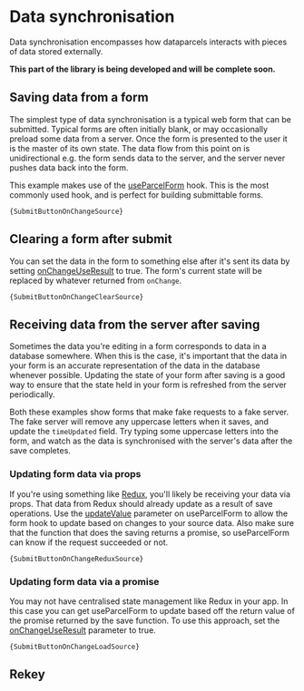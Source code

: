 
# Data synchronisation

Data synchronisation encompasses how dataparcels interacts with pieces of data stored externally.

**This part of the library is being developed and will be complete soon.**

## Saving data from a form

The simplest type of data synchronisation is a typical web form that can be submitted. Typical forms are often initially blank, or may occasionally preload some data from a server. Once the form is presented to the user it is the master of its own state. The data flow from this point on is unidirectional e.g. the form sends data to the server, and the server never pushes data back into the form.

This example makes use of the [useParcelForm](/api/useParcelForm) hook. This is the most commonly used hook, and is perfect for building submittable forms.

<SubmitButtonOnChange />
<Code language="jsx">{SubmitButtonOnChangeSource}</Code>

## Clearing a form after submit

You can set the data in the form to something else after it's sent its data by setting [onChangeUseResult](/api/useParcelForm#onChangeUseResult) to true. The form's current state will be replaced by whatever returned from `onChange`.

<SubmitButtonOnChangeClear />
<Code language="jsx">{SubmitButtonOnChangeClearSource}</Code>

## Receiving data from the server after saving

Sometimes the data you're editing in a form corresponds to data in a database somewhere. When this is the case, it's important that the data in your form is an accurate representation of the data in the database whenever possible. Updating the state of your form after saving is a good way to ensure that the state held in your form is refreshed from the server periodically.

Both these examples show forms that make fake requests to a fake server. The fake server will remove any uppercase letters when it saves, and update the `timeUpdated` field. Try typing some uppercase letters into the form, and watch as the data is synchronised with the server's data after the save completes.

### Updating form data via props

If you're using something like [Redux](https://redux.js.org/), you'll likely be receiving your data via props. That data from Redux should already update as a result of save operations. Use the [updateValue](/api/useParcelForm#updateValue) parameter on useParcelForm to allow the form hook to update based on changes to your source data. Also make sure that the function that does the saving returns a promise, so useParcelForm can know if the request succeeded or not.

<SubmitButtonOnChangeLoad />
<Code language="jsx">{SubmitButtonOnChangeReduxSource}</Code>

### Updating form data via a promise

You may not have centralised state management like Redux in your app. In this case you can get useParcelForm to update based off the return value of the promise returned by the save function. To use this approach, set the [onChangeUseResult](/api/useParcelForm#onChangeUseResult) parameter to true.

<SubmitButtonOnChangeLoad />
<Code language="jsx">{SubmitButtonOnChangeLoadSource}</Code>

## Rekey

<RekeyBasic />
